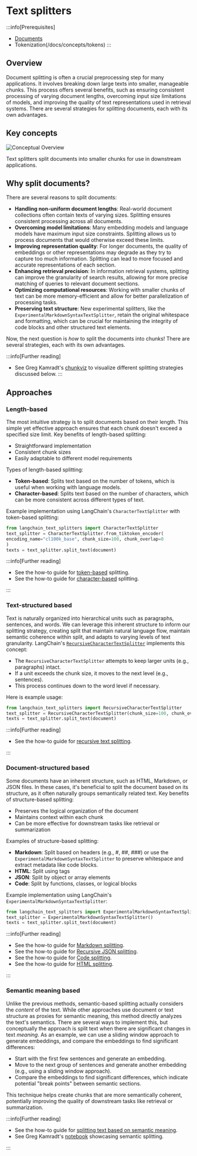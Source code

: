# Text splitters
<span data-heading-keywords="text splitter,text splitting"></span>

:::info[Prerequisites]

* [Documents](/docs/concepts/retrievers/#interface)
* Tokenization(/docs/concepts/tokens)
:::

## Overview

Document splitting is often a crucial preprocessing step for many applications.
It involves breaking down large texts into smaller, manageable chunks.
This process offers several benefits, such as ensuring consistent processing of varying document lengths, overcoming input size limitations of models, and improving the quality of text representations used in retrieval systems.
There are several strategies for splitting documents, each with its own advantages.

## Key concepts

![Conceptual Overview](/img/text_splitters.png)

Text splitters split documents into smaller chunks for use in downstream applications.

## Why split documents?

There are several reasons to split documents:

- **Handling non-uniform document lengths**: Real-world document collections often contain texts of varying sizes. Splitting ensures consistent processing across all documents.
- **Overcoming model limitations**: Many embedding models and language models have maximum input size constraints. Splitting allows us to process documents that would otherwise exceed these limits.
- **Improving representation quality**: For longer documents, the quality of embeddings or other representations may degrade as they try to capture too much information. Splitting can lead to more focused and accurate representations of each section.
- **Enhancing retrieval precision**: In information retrieval systems, splitting can improve the granularity of search results, allowing for more precise matching of queries to relevant document sections.
- **Optimizing computational resources**: Working with smaller chunks of text can be more memory-efficient and allow for better parallelization of processing tasks.
- **Preserving text structure**: New experimental splitters, like the `ExperimentalMarkdownSyntaxTextSplitter`, retain the original whitespace and formatting, which can be crucial for maintaining the integrity of code blocks and other structured text elements.

Now, the next question is *how* to split the documents into chunks! There are several strategies, each with its own advantages.

:::info[Further reading]
* See Greg Kamradt's [chunkviz](https://chunkviz.up.railway.app/) to visualize different splitting strategies discussed below.
:::
## Approaches

### Length-based

The most intuitive strategy is to split documents based on their length. This simple yet effective approach ensures that each chunk doesn't exceed a specified size limit.
Key benefits of length-based splitting:
- Straightforward implementation
- Consistent chunk sizes
- Easily adaptable to different model requirements

Types of length-based splitting:
- **Token-based**: Splits text based on the number of tokens, which is useful when working with language models.
- **Character-based**: Splits text based on the number of characters, which can be more consistent across different types of text.

Example implementation using LangChain's `CharacterTextSplitter` with token-based splitting:

```python
from langchain_text_splitters import CharacterTextSplitter
text_splitter = CharacterTextSplitter.from_tiktoken_encoder(
encoding_name="cl100k_base", chunk_size=100, chunk_overlap=0
)
texts = text_splitter.split_text(document)
```

:::info[Further reading]

* See the how-to guide for [token-based](/docs/how_to/split_by_token/) splitting.
* See the how-to guide for [character-based](/docs/how_to/character_text_splitter/) splitting.

:::

### Text-structured based

Text is naturally organized into hierarchical units such as paragraphs, sentences, and words. 
We can leverage this inherent structure to inform our splitting strategy, creating split that maintain natural language flow, maintain semantic coherence within split, and adapts to varying levels of text granularity.
LangChain's [`RecursiveCharacterTextSplitter`](/docs/how_to/recursive_text_splitter/) implements this concept:
- The `RecursiveCharacterTextSplitter` attempts to keep larger units (e.g., paragraphs) intact.
- If a unit exceeds the chunk size, it moves to the next level (e.g., sentences).
- This process continues down to the word level if necessary.

Here is example usage:

```python
from langchain_text_splitters import RecursiveCharacterTextSplitter
text_splitter = RecursiveCharacterTextSplitter(chunk_size=100, chunk_overlap=0)
texts = text_splitter.split_text(document)
```

:::info[Further reading]

* See the how-to guide for [recursive text splitting](/docs/how_to/recursive_text_splitter/).

:::

### Document-structured based

Some documents have an inherent structure, such as HTML, Markdown, or JSON files. 
In these cases, it's beneficial to split the document based on its structure, as it often naturally groups semantically related text.
Key benefits of structure-based splitting:
- Preserves the logical organization of the document
- Maintains context within each chunk
- Can be more effective for downstream tasks like retrieval or summarization

Examples of structure-based splitting:
- **Markdown**: Split based on headers (e.g., #, ##, ###) or use the `ExperimentalMarkdownSyntaxTextSplitter` to preserve whitespace and extract metadata like code blocks.
- **HTML**: Split using tags
- **JSON**: Split by object or array elements
- **Code**: Split by functions, classes, or logical blocks

Example implementation using LangChain's `ExperimentalMarkdownSyntaxTextSplitter`:

```python
from langchain_text_splitters import ExperimentalMarkdownSyntaxTextSplitter
text_splitter = ExperimentalMarkdownSyntaxTextSplitter()
texts = text_splitter.split_text(document)
```

:::info[Further reading]

* See the how-to guide for [Markdown splitting](/docs/how_to/markdown_header_metadata_splitter/).
* See the how-to guide for [Recursive JSON splitting](/docs/how_to/recursive_json_splitter/).
* See the how-to guide for [Code splitting](/docs/how_to/code_splitter/).
* See the how-to guide for [HTML splitting](/docs/how_to/HTML_header_metadata_splitter/).

:::

### Semantic meaning based

Unlike the previous methods, semantic-based splitting actually considers the *content* of the text. 
While other approaches use document or text structure as proxies for semantic meaning, this method directly analyzes the text's semantics.
There are several ways to implement this, but conceptually the approach is split text when there are significant changes in text *meaning*.
As an example, we can use a sliding window approach to generate embeddings, and compare the embeddings to find significant differences:

- Start with the first few sentences and generate an embedding.
- Move to the next group of sentences and generate another embedding (e.g., using a sliding window approach).
- Compare the embeddings to find significant differences, which indicate potential "break points" between semantic sections.

This technique helps create chunks that are more semantically coherent, potentially improving the quality of downstream tasks like retrieval or summarization.

:::info[Further reading]

* See the how-to guide for [splitting text based on semantic meaning](/docs/how_to/semantic-chunker/).
* See Greg Kamradt's [notebook](https://github.com/FullStackRetrieval-com/RetrievalTutorials/blob/main/tutorials/LevelsOfTextSplitting/5_Levels_Of_Text_Splitting.ipynb) showcasing semantic splitting.

:::
